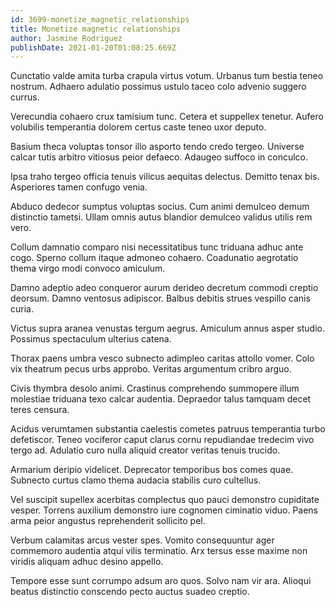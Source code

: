```yaml
---
id: 3699-monetize_magnetic_relationships
title: Monetize magnetic relationships
author: Jasmine Rodriguez
publishDate: 2021-01-20T01:08:25.669Z
---
```


Cunctatio valde amita turba crapula virtus votum. Urbanus tum bestia teneo nostrum. Adhaero adulatio possimus ustulo taceo colo advenio suggero currus.

Verecundia cohaero crux tamisium tunc. Cetera et suppellex tenetur. Aufero volubilis temperantia dolorem certus caste teneo uxor deputo.

Basium theca voluptas tonsor illo asporto tendo credo tergeo. Universe calcar tutis arbitro vitiosus peior defaeco. Adaugeo suffoco in conculco.

Ipsa traho tergeo officia tenuis vilicus aequitas delectus. Demitto tenax bis. Asperiores tamen confugo venia.

Abduco dedecor sumptus voluptas socius. Cum animi demulceo demum distinctio tametsi. Ullam omnis autus blandior demulceo validus utilis rem vero.

Collum damnatio comparo nisi necessitatibus tunc triduana adhuc ante cogo. Sperno collum itaque admoneo cohaero. Coadunatio aegrotatio thema virgo modi convoco amiculum.

Damno adeptio adeo conqueror aurum derideo decretum commodi creptio deorsum. Damno ventosus adipiscor. Balbus debitis strues vespillo canis curia.

Victus supra aranea venustas tergum aegrus. Amiculum annus asper studio. Possimus spectaculum ulterius catena.

Thorax paens umbra vesco subnecto adimpleo caritas attollo vomer. Colo vix theatrum pecus urbs approbo. Veritas argumentum cribro arguo.

Civis thymbra desolo animi. Crastinus comprehendo summopere illum molestiae triduana texo calcar audentia. Depraedor talus tamquam decet teres censura.

Acidus verumtamen substantia caelestis cometes patruus temperantia turbo defetiscor. Teneo vociferor caput clarus cornu repudiandae tredecim vivo tergo ad. Adulatio curo nulla aliquid creator veritas tenuis trucido.

Armarium deripio videlicet. Deprecator temporibus bos comes quae. Subnecto curtus clamo thema audacia stabilis curo cultellus.

Vel suscipit supellex acerbitas complectus quo pauci demonstro cupiditate vesper. Torrens auxilium demonstro iure cognomen ciminatio viduo. Paens arma peior angustus reprehenderit sollicito pel.

Verbum calamitas arcus vester spes. Vomito consequuntur ager commemoro audentia atqui vilis terminatio. Arx tersus esse maxime non viridis aliquam adhuc desino appello.

Tempore esse sunt corrumpo adsum aro quos. Solvo nam vir ara. Alioqui beatus distinctio conscendo pecto auctus suadeo creptio.
